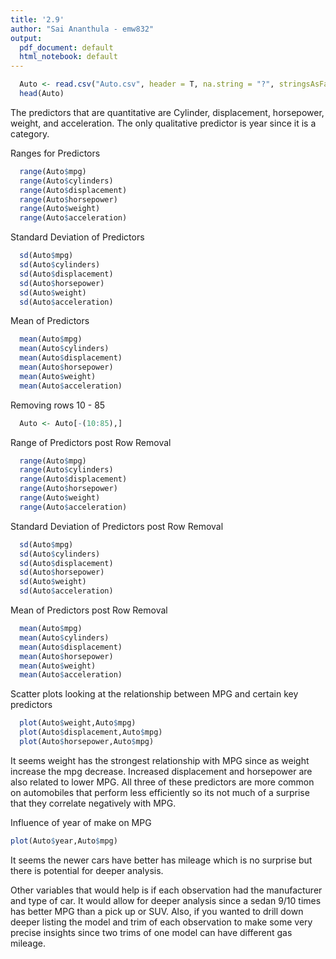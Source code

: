 ---
title: '2.9'
author: "Sai Ananthula - emw832"
output:
  pdf_document: default
  html_notebook: default
---

```{r}
  Auto <- read.csv("Auto.csv", header = T, na.string = "?", stringsAsFactors =  T)
  head(Auto)
```
The predictors that are quantitative are Cylinder, displacement, horsepower, weight, and acceleration. The only qualitative predictor is year since it is a category.

Ranges for Predictors
```{r}
  range(Auto$mpg)
  range(Auto$cylinders)
  range(Auto$displacement)
  range(Auto$horsepower)
  range(Auto$weight)
  range(Auto$acceleration)
```


Standard Deviation of Predictors
```{r}
  sd(Auto$mpg)
  sd(Auto$cylinders)
  sd(Auto$displacement)
  sd(Auto$horsepower)
  sd(Auto$weight)
  sd(Auto$acceleration)

```
Mean of Predictors
```{r}
  mean(Auto$mpg)
  mean(Auto$cylinders)
  mean(Auto$displacement)
  mean(Auto$horsepower)
  mean(Auto$weight)
  mean(Auto$acceleration)
```

Removing rows 10 - 85
```{r}
  Auto <- Auto[-(10:85),]
```


Range of Predictors post Row Removal
```{r}
  range(Auto$mpg)
  range(Auto$cylinders)
  range(Auto$displacement)
  range(Auto$horsepower)
  range(Auto$weight)
  range(Auto$acceleration)
```
Standard Deviation of Predictors post Row Removal
```{r}
  sd(Auto$mpg)
  sd(Auto$cylinders)
  sd(Auto$displacement)
  sd(Auto$horsepower)
  sd(Auto$weight)
  sd(Auto$acceleration)
```

Mean of Predictors post Row Removal
```{r}
  mean(Auto$mpg)
  mean(Auto$cylinders)
  mean(Auto$displacement)
  mean(Auto$horsepower)
  mean(Auto$weight)
  mean(Auto$acceleration)
```

Scatter plots looking at the relationship between MPG and certain key predictors
```{r}
  plot(Auto$weight,Auto$mpg)
  plot(Auto$displacement,Auto$mpg)
  plot(Auto$horsepower,Auto$mpg)
```
It seems weight has the strongest relationship with MPG since as weight increase the 
mpg decrease. Increased displacement and horsepower are also related to lower MPG.
All three of these predictors are more common on automobiles that perform less efficiently so
its not much of a surprise that they correlate negatively with MPG. 


Influence of year of make on MPG
```{r}
plot(Auto$year,Auto$mpg)
```
It seems the newer cars have better has mileage which is no surprise but there is potential
for deeper analysis.


Other variables that would help is if each observation had the manufacturer and type of car.
It would allow for deeper analysis since a sedan 9/10 times has better MPG than a pick up or SUV. 
Also, if you wanted to drill down deeper listing the model and trim of each observation to 
make some very precise insights since two trims of one model can have different gas mileage.


